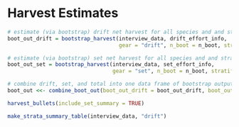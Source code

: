
# Harvest Estimates {-}

```r
# estimate (via bootstrap) drift net harvest for all species and and strata
boot_out_drift = bootstrap_harvest(interview_data, drift_effort_info,
                                   gear = "drift", n_boot = n_boot, stratify_interviews = TRUE)

# estimate (via bootstrap) set net harvest for all species and and strata
boot_out_set = bootstrap_harvest(interview_data, set_effort_info,
                                 gear = "set", n_boot = n_boot, stratify_interviews = FALSE)

# combine drift, set, and total into one data frame of bootstrap output
boot_out <<- combine_boot_out(boot_out_drift = boot_out_drift, boot_out_set = boot_out_set)
```

```r
harvest_bullets(include_set_summary = TRUE)
```

```r
make_strata_summary_table(interview_data, "drift")
```
